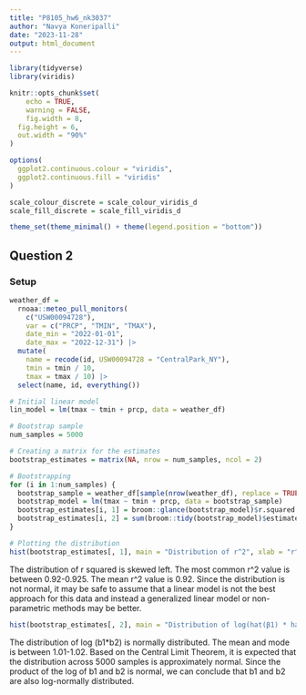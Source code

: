 ```yaml
---
title: "P8105_hw6_nk3037"
author: "Navya Koneripalli"
date: "2023-11-28"
output: html_document
---
```


```r
library(tidyverse)
library(viridis)

knitr::opts_chunk$set(
	echo = TRUE,
	warning = FALSE,
	fig.width = 8, 
  fig.height = 6,
  out.width = "90%"
)

options(
  ggplot2.continuous.colour = "viridis",
  ggplot2.continuous.fill = "viridis"
)

scale_colour_discrete = scale_colour_viridis_d
scale_fill_discrete = scale_fill_viridis_d

theme_set(theme_minimal() + theme(legend.position = "bottom"))
```

## Question 2
### Setup
```r
weather_df = 
  rnoaa::meteo_pull_monitors(
    c("USW00094728"),
    var = c("PRCP", "TMIN", "TMAX"), 
    date_min = "2022-01-01",
    date_max = "2022-12-31") |>
  mutate(
    name = recode(id, USW00094728 = "CentralPark_NY"),
    tmin = tmin / 10,
    tmax = tmax / 10) |>
  select(name, id, everything())
```

```r
# Initial linear model
lin_model = lm(tmax ~ tmin + prcp, data = weather_df)

# Bootstrap sample
num_samples = 5000

# Creating a matrix for the estimates
bootstrap_estimates = matrix(NA, nrow = num_samples, ncol = 2)

# Bootstrapping
for (i in 1:num_samples) {
  bootstrap_sample = weather_df[sample(nrow(weather_df), replace = TRUE), ]
  bootstrap_model = lm(tmax ~ tmin + prcp, data = bootstrap_sample)
  bootstrap_estimates[i, 1] = broom::glance(bootstrap_model)$r.squared
  bootstrap_estimates[i, 2] = sum(broom::tidy(bootstrap_model)$estimate[-1])
}

# Plotting the distribution
hist(bootstrap_estimates[, 1], main = "Distribution of r^2", xlab = "r^2")
```
The distribution of r squared is skewed left. The most common r^2 value is between 0.92-0.925. The mean r^2 value is 0.92. Since the distribution is not normal, it may be safe to assume that a linear model is not the best approach for this data and instead a generalized linear model or non-parametric methods may be better.

```r
hist(bootstrap_estimates[, 2], main = "Distribution of log(hat(β1) * hat(β2))", xlab = "log(β1*β2)")
```

The distribution of log (b1*b2) is normally distributed. The mean and mode is between 1.01-1.02. Based on the Central Limit Theorem, it is expected that the distribution across 5000 samples is approximately normal. Since the product of the log of b1 and b2 is normal, we can conclude that b1 and b2 are also log-normally distributed.
